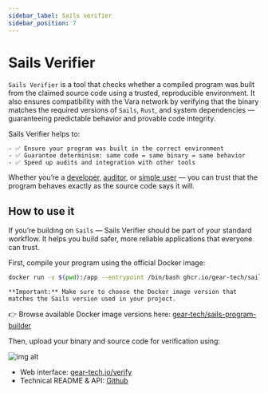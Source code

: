 ```yaml
---
sidebar_label: Sails verifier
sidebar_position: 7
---
```


# Sails Verifier

`Sails Verifier` is a tool that checks whether a compiled program was built from the claimed source code using a trusted, reproducible environment.
It also ensures compatibility with the Vara network by verifying that the binary matches the required versions of `Sails`, `Rust`, and system dependencies — guaranteeing predictable behavior and provable code integrity.

Sails Verifier helps to:

	- ✅ Ensure your program was built in the correct environment
	- ✅ Guarantee determinism: same code = same binary = same behavior
	- ✅ Speed up audits and integration with other tools

Whether you’re a <u>developer</u>, <u>auditor</u>, or <u>simple user</u> — you can trust that the program behaves exactly as the source code says it will.

## How to use it

If you’re building on `Sails` — Sails Verifier should be part of your standard workflow. It helps you build safer, more reliable applications that everyone can trust.

First, compile your program using the official Docker image:

```bash
docker run -v $(pwd):/app --entrypoint /bin/bash ghcr.io/gear-tech/sails-program-builder:<version> -c 'cargo build --release'
```

```info
**Important:** Make sure to choose the Docker image version that matches the Sails version used in your project.
```

👉 Browse available Docker image versions here:
[gear-tech/sails-program-builder](https://github.com/gear-tech/sails-program-builder/pkgs/container/sails-program-builder)

Then, upload your binary and source code for verification using:

![img alt](../img/sails-verifier.png)

- Web interface: [gear-tech.io/verify](https.gear-tech.io/verify)
- Technical README & API: [Github](https://github.com/gear-tech/sails-program-verifier)